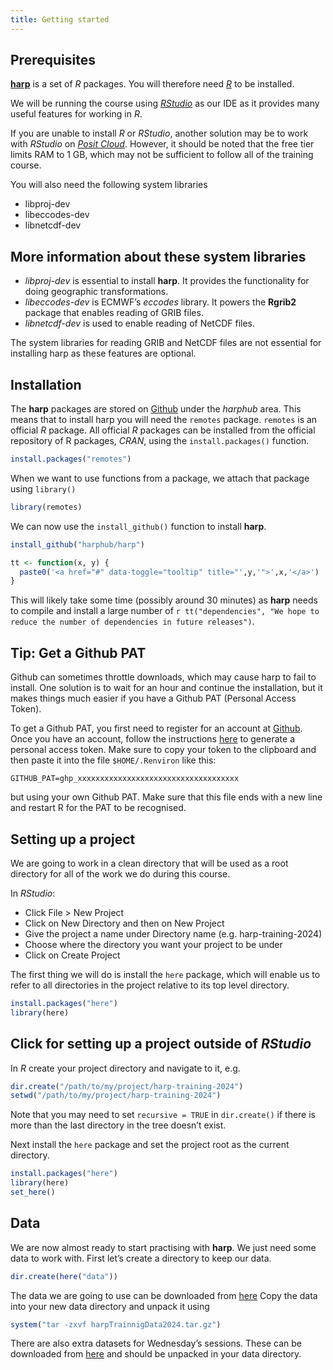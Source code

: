 ```yaml
---
title: Getting started
---
```


## Prerequisites

[**harp**](https://harphub.github.io/harp/) is a set of *R* packages. You will therefore need [*R*](https://cran.r-project.org/) to be installed.

We will be running the course using [*RStudio*](https://posit.co/download/rstudio-desktop/) as our IDE as it provides many useful features for working in *R*.

If you are unable to install *R* or *RStudio*, another solution may be to work with *RStudio* on [*Posit Cloud*](https://posit.co/products/cloud/cloud/). However, it should be noted that the free tier limits RAM to 1 GB, which may not be sufficient to follow all of the training course.

You will also need the following system libraries

-   libproj-dev
-   libeccodes-dev
-   libnetcdf-dev

::: {.callout-note collapse="true"}
## More information about these system libraries

-   *libproj-dev* is essential to install **harp**. It provides the functionality for doing geographic transformations.
-   *libeccodes-dev* is ECMWF's *eccodes* library. It powers the **Rgrib2** package that enables reading of GRIB files.
-   *libnetcdf-dev* is used to enable reading of NetCDF files.

The system libraries for reading GRIB and NetCDF files are not essential for installing harp as these features are optional.
:::

## Installation

The **harp** packages are stored on [Github](https://github.com/harphub) under the *harphub* area. This means that to install harp you will need the `remotes` package. `remotes` is an official *R* package. All official *R* packages can be installed from the official repository of R packages, *CRAN*, using the `install.packages()` function.

```r
install.packages("remotes")
```

When we want to use functions from a package, we attach that package using `library()`

```r
library(remotes)
```

We can now use the `install_github()` function to install **harp**.

```r
install_github("harphub/harp")
```

```r
tt <- function(x, y) {
  paste0('<a href="#" data-toggle="tooltip" title="',y,'">',x,'</a>')
}
```

This will likely take some time (possibly around 30 minutes) as **harp** needs to compile and install a large number of `r tt("dependencies", "We hope to reduce the number of dependencies in future releases")`.

::: {.callout-tip collapse="true"}
## Tip: Get a Github PAT

Github can sometimes throttle downloads, which may cause harp to fail to install. One solution is to wait for an hour and continue the installation, but it makes things much easier if you have a Github PAT (Personal Access Token).

To get a Github PAT, you first need to register for an account at [Github](https://www.github.com). Once you have an account, follow the instructions [here](https://docs.github.com/en/authentication/keeping-your-account-and-data-secure/managing-your-personal-access-tokens#creating-a-personal-access-token-classic) to generate a personal access token. Make sure to copy your token to the clipboard and then paste it into the file `$HOME/.Renviron` like this:

```         
GITHUB_PAT=ghp_xxxxxxxxxxxxxxxxxxxxxxxxxxxxxxxxxxxx
```

but using your own Github PAT. Make sure that this file ends with a new line and restart R for the PAT to be recognised.
:::

## Setting up a project

We are going to work in a clean directory that will be used as a root directory for all of the work we do during this course.

In *RStudio*:

-   Click File \> New Project
-   Click on New Directory and then on New Project
-   Give the project a name under Directory name (e.g. harp-training-2024)
-   Choose where the directory you want your project to be under
-   Click on Create Project

The first thing we will do is install the `here` package, which will enable us to refer to all directories in the project relative to its top level directory.

```r
install.packages("here")
library(here)
```

::: {.callout-note collapse="true"}
## Click for setting up a project outside of *RStudio*

In *R* create your project directory and navigate to it, e.g.

```r
dir.create("/path/to/my/project/harp-training-2024")
setwd("/path/to/my/project/harp-training-2024")
```

Note that you may need to set `recursive = TRUE` in `dir.create()` if there is more than the last directory in the tree doesn't exist.

Next install the `here` package and set the project root as the current directory.

```r
install.packages("here")
library(here)
set_here()
```
:::

## Data

We are now almost ready to start practising with **harp**. We just need some data to work with. First let's create a directory to keep our data.

```r
dir.create(here("data"))
```

The data we are going to use can be downloaded from [here](https://drive.google.com/file/d/1wcX-8oD_3tVrTbEPzWtQt5B1QY_5D7_v/view?usp=sharing) Copy the data into your new data directory and unpack it using

```r
system("tar -zxvf harpTrainnigData2024.tar.gz")
```

There are also extra datasets for Wednesday's sessions. These can be downloaded from [here](https://drive.google.com/file/d/1yIc1fuyimIJJ_V1sUEHD2bMvyCBaFwJe/view?usp=sharing) and should be unpacked in your data directory.

::: {.grid}

:::: {.g-col-11}

::::

:::: {.g-col-1}
<a href=#><i class="bi bi-arrow-right-circle-fill"></i></a>
::::

:::

